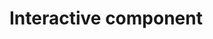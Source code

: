 # Interactive component

<script src=""https://d3js.org/d3.v7.js""></script>

<div id="plot"></div>

<script>
// Create SVG element
  var svg = d3.select("div#plot")
      .append("svg")
      .attr("width", "600")
      .attr("height", "400")
      
// Add elements

  svg.append("rect")
    .attr("x", "0")
    .attr("y", "0")
    .attr("width", "400")
    .attr("height", "400")
    .attr("fill", "cornflowerblue")

  svg.append("circle")
    .attr("cx", "100")
    .attr("cy", "100")
    .attr("r", "5")
    .attr("fill", "crimson")
    
</script>
